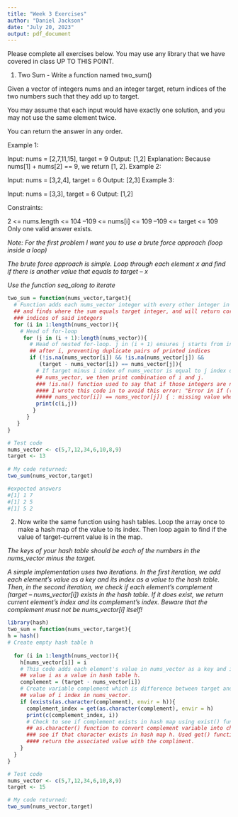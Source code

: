 ```yaml
---
title: "Week 3 Exercises"
author: "Daniel Jackson"
date: "July 20, 2023"
output: pdf_document
---
```


Please complete all exercises below. You may use any library that we have covered in class UP TO THIS POINT. 

1) Two Sum - Write a function named two_sum()

Given a vector of integers nums and an integer target, return indices of the two numbers such that they add up to target.

You may assume that each input would have exactly one solution, and you may not use the same element twice.

You can return the answer in any order.

Example 1:

Input: nums = [2,7,11,15], target = 9
Output: [1,2]
Explanation: Because nums[1] + nums[2] == 9, we return [1, 2].
Example 2:

Input: nums = [3,2,4], target = 6
Output: [2,3]
Example 3:

Input: nums = [3,3], target = 6
Output: [1,2]

Constraints:

2 <= nums.length <= 104
–109 <= nums[i] <= 109
–109 <= target <= 109
Only one valid answer exists.
 

*Note: For the first problem I want you to use a brute force approach (loop inside a loop)* 

*The brute force approach is simple. Loop through each element x and find if there is another value that equals to target – x*

*Use the function seq_along to iterate*

```r
two_sum = function(nums_vector,target){
  # Function adds each nums_vector integer with every other integer in nums_vector 
  ## and finds where the sum equals target integer, and will return corresponding 
  ### indices of said integers
  for (i in 1:length(nums_vector)){ 
    # Head of for-loop
     for (j in (i + 1):length(nums_vector)){ 
       # Head of nested for-loop. j in (i + 1) ensures j starts from index directly 
       ## after i, preventing duplicate pairs of printed indices
       if (!is.na(nums_vector[i]) && !is.na(nums_vector[j]) && 
          (target - nums_vector[i]) == nums_vector[j]){
         # If target minus i index of nums_vector is equal to j index of 
         ## nums_vector, we then print combination of i and j. 
         ### !is.na() function used to say that if those integers are not NA, proceed.
         #### I wrote this code in to avoid this error: "Error in if ((target - 
         ##### nums_vector[i]) == nums_vector[j]) { : missing value where TRUE/FALSE needed"
         print(c(i,j))
        }
      }
   }
}

# Test code
nums_vector <- c(5,7,12,34,6,10,8,9)
target <- 13
 
# My code returned:
two_sum(nums_vector,target)

#expected answers
#[1] 1 7
#[1] 2 5
#[1] 5 2
```

2) Now write the same function using hash tables.
Loop the array once to make a hash map of the value to its index. Then loop again to find if the value of target-current value is in the map.

*The keys of your hash table should be each of the numbers in the nums_vector minus the target. *

*A simple implementation uses two iterations. In the first iteration, we add each element's value as a key and its index as a value to the hash table. Then, in the second iteration, we check if each element's complement (target – nums_vector[i]) exists in the hash table. If it does exist, we return current element's index and its complement's index. Beware that the complement must not be nums_vector[i] itself!*

```r
library(hash)
two_sum = function(nums_vector,target){
h = hash()
# Create empty hash table h
  
  for (i in 1:length(nums_vector)){
    h[nums_vector[i]] = i
    # This code adds each element's value in nums_vector as a key and its index
    ## value i as a value in hash table h.
    complement = (target - nums_vector[i])
    # Create variable complement which is difference between target and 
    ## value of i index in nums_vector.
    if (exists(as.character(complement), envir = h)){
      complement_index = get(as.character(complement), envir = h)
      print(c(complement_index, i))
      # Check to see if complement exists in hash map using exist() function. Used
      ## as.character() function to convert complement variable into character to
      ### see if that character exists in hash map h. Used get() function which will
      #### return the associated value with the compliment.
    }
  }
}

# Test code
nums_vector <- c(5,7,12,34,6,10,8,9)
target <- 15

# My code returned: 
two_sum(nums_vector,target)
```

